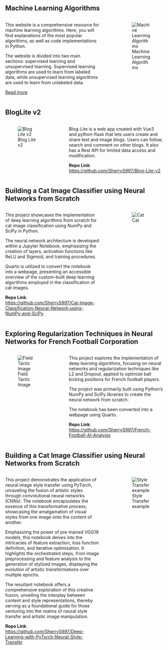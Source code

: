 ## Machine Learning Algorithms

:::: columns

::: {.column width="65%"}
This website is a comprehensive resource for machine learning algorithms. Here, you will find explanations of the most popular algorithms, as well as code implementations in Python.

The website is divided into two main sections: supervised learning and unsupervised learning. Supervised learning algorithms are used to learn from labeled data, while unsupervised learning algorithms are used to learn from unlabeled data.

[Read more](https://sherrys997.github.io/Machine-Learning-Algorithms/){target="_blank" .button}


:::

::: {.column width="5%"}
:::

::: {.column width="30%"}
![Machine Learning Algorithms](https://cdn1.vogel.de/unsafe/540x0/smart/images.vogel.de/vogelonline/bdb/1529600/1529612/original.jpg)
:::

::::

## BlogLite v2

:::: columns

::: {.column width="30%"}
![Blog Lite v2](images/bloglitev2.png)
:::

::: {.column width="5%"}
:::

::: {.column width="65%"}
Blog-Lite is a web app created with Vue3 and python-flask that lets users create and share text and image blogs. Users can follow, search and comment on other blogs. It also has a Rest API for limited data access and modification.

**Repo Link**: [https://github.com/SherryS997/Blog-Lite-v2](https://github.com/SherryS997/Blog-Lite-v2){target="_blank" .button}
:::

::::

## Building a Cat Image Classifier using Neural Networks from Scratch

:::: columns

::: {.column width="65%"}
This project showcases the implementation of deep learning algorithms from scratch for cat image classification using NumPy and SciPy in Python. 

The neural network architecture is developed within a Jupyter Notebook, emphasizing the creation of layers, activation functions like ReLU and Sigmoid, and training procedures. 

Quarto is utilized to convert the notebook into a webpage, presenting an accessible overview of the custom-built deep learning algorithms employed in the classification of cat images.

**Repo Link**: [https://github.com/SherryS997/Cat-Image-Classification-Neural-Network-using-NumPy-and-SciPy](https://sherrys997.github.io/Cat-Image-Classification-Neural-Network-using-NumPy-and-SciPy/Cat_classifier.html){target="_blank" .button}

:::

::: {.column width="5%"}
:::

::: {.column width="30%"}
![Cat](https://c.pxhere.com/photos/fa/1e/photo-73487.jpg!d)
:::

::::

## Exploring Regularization Techniques in Neural Networks for French Football Corporation

:::: columns

::: {.column width="30%"}
![Field Tactic Image](images/field_kiank.png)
:::

::: {.column width="5%"}
:::

::: {.column width="65%"}
This project explores the implementation of deep learning algorithms, focusing on neural networks and regularization techniques like L2 and Dropout, applied to optimize ball kicking positions for French football players. 

The project was primarily built using Python's NumPy and SciPy libraries to create the neural network from scratch. 

The notebook has been converted into a webpage using Quarto.

**Repo Link**: [https://github.com/SherryS997/French-Football-AI-Analysis](https://sherrys997.github.io/French-Football-AI-Analysis/){target="_blank" .button}
:::

::::

## Building a Cat Image Classifier using Neural Networks from Scratch

:::: columns

::: {.column width="65%"}
This project demonstrates the application of neural image style transfer using PyTorch, unraveling the fusion of artistic styles through convolutional neural networks (CNNs). The notebook encapsulates the essence of this transformative process, showcasing the amalgamation of visual styles from one image onto the content of another.

Emphasizing the power of pre-trained VGG19 models, this notebook delves into the intricacies of feature extraction, loss function definition, and iterative optimization. It highlights the orchestrated steps, from image preprocessing and feature analysis to the generation of stylized images, displaying the evolution of artistic transformations over multiple epochs.

The resultant notebook offers a comprehensive exploration of this creative fusion, unveiling the interplay between content and style representations, thereby serving as a foundational guide for those venturing into the realms of neural style transfer and artistic image manipulation.

**Repo Link**: [https://github.com/SherryS997/Deep-Learning-with-PyTorch-Neural-Style-Transfer](https://sherrys997.github.io/Cat-Image-Classification-Neural-Network-using-NumPy-and-SciPy/Cat_classifier.html){target="_blank" .button}

:::

::: {.column width="5%"}
:::

::: {.column width="30%"}
![Style Transfer example](./images/style.png)
:::

::::
